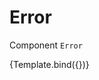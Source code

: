 
<Meta title="SB/User/LearnPage/BlockElement/Error" component={Error} />

# Error

Component `Error`


<Canvas>
  <Story
    name="Error"
    args={{
      blockId: 'test',
    }}
  >
    {Template.bind({})}
  </Story>
</Canvas>
